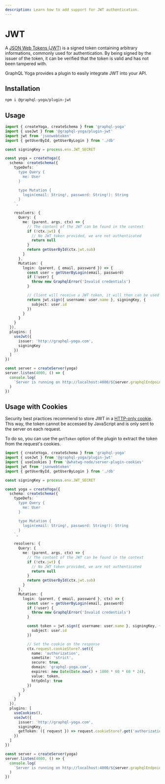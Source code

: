 ```yaml
---
description: Learn how to add support for JWT authentication.
---
```



# JWT

A [JSON Web Tokens (JWT)](https://jwt.io/) is a signed token containing arbitrary informations, commonly used for authentication. By being signed by the issuer of the token, it can be verified that the token is valid and has not been tampered with.

GraphQL Yoga provides a plugin to easily integrate JWT into your API.

## Installation

```sh npm2yarn
npm i @graphql-yoga/plugin-jwt
```

## Usage

```ts filename=index.ts
import { createYoga, createSchema } from 'graphql-yoga'
import { useJwt } from '@graphql-yoga/plugin-jwt'
import jwt from 'jsonwebtoken'
import { getUserById, getUserByLogin } from './db'

const signingKey = process.env.JWT_SECRET

const yoga = createYoga({
  schema: createSchema({
    typeDefs: `
      type Query {
        me: User
      }

      type Mutation {
        login(email: String!, password: String!): String
      }
    `,

    resolvers: {
      Query: {
        me: (parent, args, ctx) => {
          // The content of the JWT can be found in the context
          if (!ctx.jwt) {
            // No JWT token provided, we are not authenticated
            return null
          }
          return getUserById(ctx.jwt.sub)
        }
      },
      Mutation: {
        login: (parent, { email, password }) => {
          const user = getUserByLogin(email, password)
          if (!user) {
            throw new GraphqlError('Invalid credentials')
          }

          // Client will receive a JWT token, it will then can be used in 'authorization' header
          return jwt.sign({ username: user.name }, signingKey, {
            subject: user.id
          })
        }
      }
    }
  }),
  plugins: [
    useJwt({
      issuer: 'http://graphql-yoga.com',
      signingKey
    })
  ]
})

const server = createServer(yoga)
server.listen(4000, () => {
  console.log(
    `Server is running on http://localhost:4000/${server.graphqlEndpoint}`
  )
})
```

## Usage with Cookies

Security best practices recommend to store JWT in a [HTTP-only cookie](https://owasp.org/www-community/HttpOnly).
This way, the token cannot be accessed by JavaScript and is only sent to the server on each request.

To do so, you can use the `getToken` option of the plugin to extract the token from the request's cookies.

```ts filename=index.ts
import { createYoga, createSchema } from 'graphql-yoga'
import { useJwt } from '@graphql-yoga/plugin-jwt'
import { useCookies } from '@whatwg-node/server-plugin-cookies'
import jwt from 'jsonwebtoken'
import { getUserById, getUserByLogin } from './db'

const signingKey = process.env.JWT_SECRET

const yoga = createYoga({
  schema: createSchema({
    typeDefs: `
      type Query {
        me: User
      }

      type Mutation {
        login(email: String!, password: String!): String
      }
    `,

    resolvers: {
      Query: {
        me: (parent, args, ctx) => {
          // The content of the JWT can be found in the context
          if (!ctx.jwt) {
            // No JWT token provided, we are not authenticated
            return null
          }
          return getUserById(ctx.jwt.sub)
        }
      },
      Mutation: {
        login: (parent, { email, password }, ctx) => {
          const user = getUserByLogin(email, password)
          if (!user) {
            throw new GraphqlError('Invalid credentials')
          }

          const token = jwt.sign({ username: user.name }, signingKey, {
            subject: user.id
          })

          // Set the cookie on the response
          ctx.request.cookieStore?.set({
            name: 'authorization',
            sameSite: 'strict',
            secure: true,
            domain: 'graphql-yoga.com',
            expires: new Date(Date.now() + 1000 * 60 * 60 * 24),
            value: token,
            httpOnly: true
          })
        }
      }
    }
  }),
  plugins: [
    useCookies(),
    useJwt({
      issuer: 'http://graphql-yoga.com',
      signingKey,
      getToken: ({ request }) => request.cookieStore?.get('authorization')
    })
  ]
})

const server = createServer(yoga)
server.listen(4000, () => {
  console.log(
    `Server is running on http://localhost:4000/${server.graphqlEndpoint}`
  )
})
```
